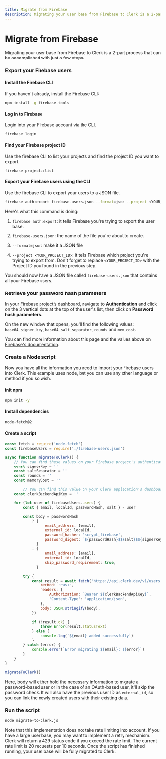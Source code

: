 ```yaml
---
title: Migrate from Firebase
description: Migrating your user base from Firebase to Clerk is a 2-part process that can be accomplished with just a few steps.
---
```




# Migrate from Firebase

Migrating your user base from Firebase to Clerk is a 2-part process that can be accomplished with just a few steps.

<Steps>

### Export your Firebase users

#### Install the Firebase CLI

If you haven't already, install the Firebase CLI:

```bash filename="terminal" copy
npm install -g firebase-tools
```

#### Log in to Firebase

Login into your Firebase account via the CLI.

```bash filename="terminal" copy
firebase login
```

#### Find your Firebase project ID

Use the firebase CLI to list your projects and find the project ID you want to export.

```bash filename="terminal" copy
firebase projects:list
```

#### Export your Firebase users using the CLI

Use the firebase CLI to export your users to a JSON file.

```bash filename="terminal" copy
firebase auth:export firebase-users.json --format=json --project <YOUR_PROJECT_ID>
```

Here's what this command is doing:

1. `firebase auth:export`: it tells Firebase you're trying to export the user base.

2. `firebase-users.json`: the name of the file you're about to create.

3. `--format=json`: make it a JSON file.

4. `--project <YOUR_PROJECT_ID>`: it tells Firebase which project you're trying to export from. Don't forget to replace `<YOUR_PROJECT_ID>` with the Project ID you found in the previous step.

You should now have a JSON file called `firebase-users.json` that contains all your Firebase users.

### Retrieve your password hash parameters

In your Firebase project’s dashboard, navigate to **Authentication** and click on the 3 vertical dots at the top of the user's list, then click on **Password hash parameters**.

On the new window that opens, you'll find the following values: `base64_signer_key`, `base64_salt_separator`, `rounds` and `mem_cost`.

You can find more information about this page and the values above on [Firebase's documentation](https://firebaseopensource.com/projects/firebase/scrypt/).

### Create a Node script

Now you have all the information you need to import your Firebase users into Clerk. This example uses node, but you can use any other language or method if you so wish.

#### init npm

```bash filename="terminal" copy
npm init -y
```

#### Install dependencies

```bash filename="terminal" copy
node-fetch@2
```

#### Create a script
```js filename="terminal/migrate-to-clerk.js" copy
const fetch = require('node-fetch')
const firebaseUsers = require('./firebase-users.json')

async function migrateToClerk() {
    // You can find these values on your Firebase project's authentication settings
    const signerKey = ''
    const saltSeparator = ''
    const rounds = ''
    const memoryCost = ''

		// You can find this value on your Clerk application's dashboard
    const clerkBackendApiKey = ''

    for (let user of firebaseUsers.users) {
        const { email, localId, passwordHash, salt } = user

        const body = passwordHash
            ? {
                  email_address: [email],
                  external_id: localId,
                  password_hasher: 'scrypt_firebase',
                  password_digest: `${passwordHash}$${salt}$${signerKey}$${saltSeparator}$${rounds}$${memoryCost}`,
              }
            : {
                  email_address: [email],
                  external_id: localId,
                  skip_password_requirement: true,
              }

        try {
            const result = await fetch('https://api.clerk.dev/v1/users', {
                method: 'POST',
                headers: {
                    Authorization: `Bearer ${clerkBackendApiKey}`,
                    'Content-Type': 'application/json',
                },
                body: JSON.stringify(body),
            })

            if (!result.ok) {
                throw Error(result.statusText)
            } else {
                console.log(`${email} added successfully`)
            }
        } catch (error) {
            console.error(`Error migrating ${email}: ${error}`)
        }
    }
}

migrateToClerk()
```
Here, body will either hold the necessary information to migrate a password-based user or in the case of an OAuth-based user, it'll skip the password check. It will also have the previous user ID as `external_id`, so you can link the newly created users with their existing data.

### Run the script

```bash filename="terminal" copy
node migrate-to-clerk.js
```

<Callout type="warning">
Note that this implementation does not take rate limiting into account. If you have a large user base, you may want to implement a retry mechanism. Clerk will return a 429 status code if you exceed the rate limit. The current rate limit is 20 requests per 10 seconds.
</Callout
>
Once the script has finished running, your user base will be fully migrated to Clerk.

</Steps>
